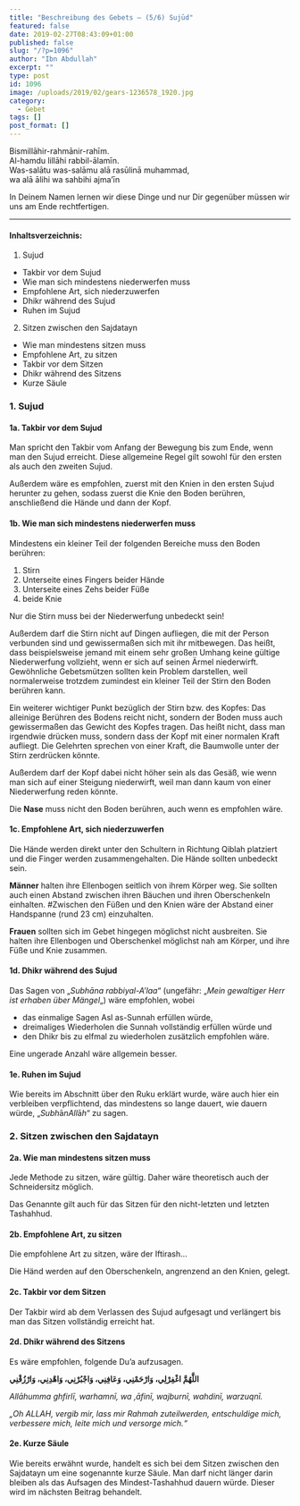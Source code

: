 ```yaml
---
title: "Beschreibung des Gebets – (5/6) Sujūd"
featured: false
date: 2019-02-27T08:43:09+01:00
published: false
slug: "/?p=1096"
author: "Ibn Abdullah"
excerpt: ""
type: post
id: 1096
image: /uploads/2019/02/gears-1236578_1920.jpg
category:
  - Gebet
tags: []
post_format: []
---
```


Bismillāhir-rahmānir-rahīm.  
Al-hamdu lillāhi rabbil-ālamīn.  
Was-salātu was-salāmu alā rasūlinā muhammad,  
wa alā ālihi wa sahbihi ajma’īn

In Deinem Namen lernen wir diese Dinge und nur Dir gegenüber müssen wir uns am Ende rechtfertigen.

---

#### Inhaltsverzeichnis:

1. Sujud

- Takbir vor dem Sujud
- Wie man sich mindestens niederwerfen muss
- Empfohlene Art, sich niederzuwerfen
- Dhikr während des Sujud
- Ruhen im Sujud

2. Sitzen zwischen den Sajdatayn

- Wie man mindestens sitzen muss
- Empfohlene Art, zu sitzen
- Takbir vor dem Sitzen
- Dhikr während des Sitzens
- Kurze Säule

### 1. Sujud

#### 1a. Takbir vor dem Sujud

Man spricht den Takbir vom Anfang der Bewegung bis zum Ende, wenn man den Sujud erreicht. Diese allgemeine Regel gilt sowohl für den ersten als auch den zweiten Sujud.

Außerdem wäre es empfohlen, zuerst mit den Knien in den ersten Sujud herunter zu gehen, sodass zuerst die Knie den Boden berühren, anschließend die Hände und dann der Kopf.

#### 1b. **Wie man sich mindestens niederwerfen muss**

Mindestens ein kleiner Teil der folgenden Bereiche muss den Boden berühren:

1. Stirn
2. Unterseite eines Fingers beider Hände
3. Unterseite eines Zehs beider Füße
4. beide Knie

Nur die Stirn muss bei der Niederwerfung unbedeckt sein!

Außerdem darf die Stirn nicht auf Dingen aufliegen, die mit der Person verbunden sind und gewissermaßen sich mit ihr mitbewegen. Das heißt, dass beispielsweise jemand mit einem sehr großen Umhang keine gültige Niederwerfung vollzieht, wenn er sich auf seinen Ärmel niederwirft. Gewöhnliche Gebetsmützen sollten kein Problem darstellen, weil normalerweise trotzdem zumindest ein kleiner Teil der Stirn den Boden berühren kann.

Ein weiterer wichtiger Punkt bezüglich der Stirn bzw. des Kopfes: Das alleinige Berühren des Bodens reicht nicht, sondern der Boden muss auch gewissermaßen das Gewicht des Kopfes tragen. Das heißt nicht, dass man irgendwie drücken muss, sondern dass der Kopf mit einer normalen Kraft aufliegt. Die Gelehrten sprechen von einer Kraft, die Baumwolle unter der Stirn zerdrücken könnte.

Außerdem darf der Kopf dabei nicht höher sein als das Gesäß, wie wenn man sich auf einer Steigung niederwirft, weil man dann kaum von einer Niederwerfung reden könnte.

Die **Nase** muss nicht den Boden berühren, auch wenn es empfohlen wäre.

#### 1c. **Empfohlene Art, sich niederzuwerfen**

Die Hände werden direkt unter den Schultern in Richtung Qiblah platziert und die Finger werden zusammengehalten. Die Hände sollten unbedeckt sein.

**Männer** halten ihre Ellenbogen seitlich von ihrem Körper weg. Sie sollten auch einen Abstand zwischen ihren Bäuchen und ihren Oberschenkeln einhalten. #Zwischen den Füßen und den Knien wäre der Abstand einer Handspanne (rund 23 cm) einzuhalten.

**Frauen** sollten sich im Gebet hingegen möglichst nicht ausbreiten. Sie halten ihre Ellenbogen und Oberschenkel möglichst nah am Körper, und ihre Füße und Knie zusammen.

#### 1d. Dhikr während des Sujud

Das Sagen von „_Subhāna rabbiyal-A’laa_“ (ungefähr: „_Mein gewaltiger Herr ist erhaben über Mängel_„) wäre empfohlen, wobei

- das einmalige Sagen Asl as-Sunnah erfüllen würde,
- dreimaliges Wiederholen die Sunnah vollständig erfüllen würde und
- den Dhikr bis zu elfmal zu wiederholen zusätzlich empfohlen wäre.

Eine ungerade Anzahl wäre allgemein besser.

#### 1e. Ruhen im Sujud

Wie bereits im Abschnitt über den Ruku erklärt wurde, wäre auch hier ein verbleiben verpflichtend, das mindestens so lange dauert, wie dauern würde, „*Subh*ā*nAll*ā*h*“ zu sagen.

### 2. Sitzen zwischen den Sajdatayn

#### 2a. Wie man mindestens sitzen muss

Jede Methode zu sitzen, wäre gültig. Daher wäre theoretisch auch der Schneidersitz möglich.

Das Genannte gilt auch für das Sitzen für den nicht-letzten und letzten Tashahhud.

#### 2b. Empfohlene Art, zu sitzen

Die empfohlene Art zu sitzen, wäre der Iftirash…

Die Händ werden auf den Oberschenkeln, angrenzend an den Knien, gelegt.

#### 2c. Takbir vor dem Sitzen

Der Takbir wird ab dem Verlassen des Sujud aufgesagt und verlängert bis man das Sitzen vollständig erreicht hat.

#### 2d. Dhikr während des Sitzens

Es wäre empfohlen, folgende Du’a aufzusagen.

**اللَّهُمَّ اغْفِرْلِي، وَارْحَمْنِي، وَعَافِنِي، وَاجْبُرْنِي، وَاهْدِنِي، وَارْزُقْنِي**

_Allāhumma ghfirlī, warhamnī, wa ‚āfinī, wajburnī, wahdinī, warzuqnī._

_„Oh ALLAH, vergib mir, lass mir Rahmah zuteilwerden, entschuldige mich, verbessere mich, leite mich und versorge mich.“_

#### 2e. Kurze Säule

Wie bereits erwähnt wurde, handelt es sich bei dem Sitzen zwischen den Sajdatayn um eine sogenannte kurze Säule. Man darf nicht länger darin bleiben als das Aufsagen des Mindest-Tashahhud dauern würde. Dieser wird im nächsten Beitrag behandelt.
